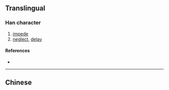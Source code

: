 {{also|悞}}
{{character info}}
==Translingual==

===Han character===
{{Han char|rn=61|rad=心|as=07|sn=10|four=|canj=PRMK|ids=⿰忄吴}}

# [[impede]]
# [[neglect]], [[delay]]

====References====
* {{Han ref|kx=0388.341|hdz=42305.050|uh=60AE|ud=24750}}

----

==Chinese==
{{zh-see|誤|v}}